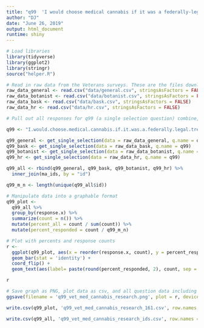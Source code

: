 ```yaml
---
title: "q99  'I would choose medical cannabis if it was a federally-legal treatment option.' "
author: "DJ"
date: "June 26, 2019"
output: html_document
runtime: shiny
---
```


```r
# Load libraries
library(tidyverse)
library(ggplot2)
library(stringr)
source("helper.R")
```

```r
# Read in raw data from the Veterans surveys. These are the files downloaded from survey monkey saved as a .csv
raw_data_general <- read.csv("data/general.csv", stringsAsFactors = FALSE)
raw_data_botanist <- read.csv("data/botanist.csv", stringsAsFactors = FALSE)
raw_data_bask <- read.csv("data/bask.csv", stringsAsFactors = FALSE)
raw_data_hr <- read.csv("data/hr.csv", stringsAsFactors = FALSE)
```

```r
# Pull out all responses for q99 (a single selection question) combine, then determine 'question n'

q99 <- "I.would.choose.medical.cannabis.if.it.was.a.federally.legal.treatment.option."

q99_general <- get_single_selection(data = raw_data_general, q.name = q99)
q99_bask <- get_single_selection(data = raw_data_bask, q.name = q99)
q99_botanist <- get_single_selection(data = raw_data_botanist, q.name = q99)
q99_hr <- get_single_selection(data = raw_data_hr, q.name = q99)

q99_all <- rbind(q99_general, q99_bask, q99_botanist, q99_hr) %>%
  inner_join(ma_ids, by = "id")

q99_m_n <- length(unique(q99_all$id))
```


```r
# Manipulate data into a graphable format
q99_plot <- 
  q99_all %>%
  group_by(response.x) %>%
  summarize(count = n()) %>%
  mutate(percent_all = count / sum(count)) %>%
  mutate(percent_responded = count / q99_m_n)
```

```r
# Plot with percents and response counts
r <- 
  ggplot(q99_plot, aes(x = reorder(response.x, count), y = percent_responded)) +
  geom_bar(stat = 'identity') +
  coord_flip() +
  geom_text(aes(label= paste(round(percent_responded, 2), count, sep = "***")))

r
```

```r
# Save graph as PNG, plot data as csv, and all question data including response IDs as csv (save question n and N at end of plot file as "_x.x")
ggsave(filename = 'q99_vet_med_cannabis_research.png', plot = r, device = 'png')

write.csv(q99_plot, 'q99_vet_med_cannabis_research_161.csv', row.names = FALSE)

write.csv(q99_all, 'q99_vet_med_cannabis_research_ids.csv', row.names = FALSE)

```